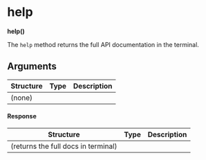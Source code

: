 
# help

**help()**

The `help` method returns the full API documentation in the terminal.

## Arguments

| Structure | Type | Description |
| --------- | ---- | ----------- |
| (none)    |      |             |

#### Response

| Structure                           | Type | Description |
| ----------------------------------- | ---- | ----------- |
| (returns the full docs in terminal) |      |             |
